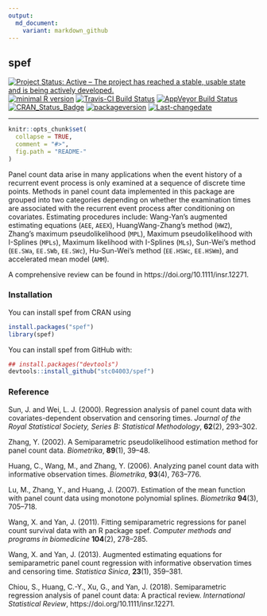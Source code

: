 ```yaml
---
output:
  md_document:
    variant: markdown_github
---
```


## **spef**

[![Project Status: Active – The project has reached a stable, usable state and is being actively developed.](http://www.repostatus.org/badges/latest/active.svg)](http://www.repostatus.org/#active)
[![minimal R version](https://img.shields.io/badge/R%3E%3D-3.4.4-6666ff.svg)](https://cran.r-project.org/)
[![Travis-CI Build Status](https://travis-ci.org/stc04003/spef.svg?branch=master)](https://travis-ci.org/stc04003/spef)
[![AppVeyor Build Status](https://ci.appveyor.com/api/projects/status/github/stc04003/spef?branch=master&svg=true)](https://ci.appveyor.com/project/stc04003/spef)
[![CRAN_Status_Badge](http://www.r-pkg.org/badges/version/spef)](https://cran.r-project.org/package=spef)
[![packageversion](https://img.shields.io/badge/Package%20version-1.0.8-orange.svg?style=flat-square)](commits/master)
[![Last-changedate](https://img.shields.io/badge/last%20change-`r gsub('-', '--', Sys.Date())`-yellowgreen.svg)](/commits/master)

----

```r
knitr::opts_chunk$set(
  collapse = TRUE,
  comment = "#>",
  fig.path = "README-"
)
```

Panel count data arise in many applications when the event history of a recurrent event process
is only examined at a sequence of discrete time points.
Methods in panel count data implemented in this package are grouped into two categories
depending on whether the examination times are associated with the recurrent event process after
conditioning on covariates. 
Estimating procedures include: Wang-Yan’s augmented estimating equations (`AEE`, `AEEX`),
HuangWang-Zhang’s method (`HWZ`), Zhang’s maximum pseudolikelihood (`MPL`),
Maximum pseudolikelihood with I-Splines (`MPLs`), Maximum likelihood with I-Splines (`MLs`),
Sun-Wei’s method (`EE.SWa`, `EE.SWb`, `EE.SWc`), Hu-Sun-Wei's method (`EE.HSWc`, `EE.HSWm`), 
and accelerated mean model (`AMM`).

A comprehensive review can be found in https://doi.org/10.1111/insr.12271.

### Installation

You can install spef from CRAN using

```r
install.packages("spef")
library(spef)
```

You can install spef from GitHub with:

```r
## install.packages("devtools")
devtools::install_github("stc04003/spef")
```

### Reference

  Sun, J. and Wei, L. J. (2000). Regression analysis of panel count
  data with covariates-dependent observation and censoring
  times. *Journal of the Royal Statistical Society, Series B:
  Statistical Methodology*, **62**(2), 293--302.

  Zhang, Y. (2002). A Semiparametric pseudolikelihood estimation method
  for panel count data. *Biometrika*, **89**(1), 39--48.

  Huang, C., Wang, M., and Zhang, Y. (2006). Analyzing panel count data
  with informative observation times. *Biometrika*, **93**(4),
  763--776.

  Lu, M., Zhang, Y., and Huang, J. (2007). Estimation of the mean
  function with panel count data using monotone polynomial
  splines. *Biometrika* **94**(3), 705--718.

  Wang, X. and Yan, J. (2011). Fitting semiparametric regressions for panel
  count survival data with an R package spef. *Computer methods and
    programs in biomedicine* **104**(2), 278--285.
  
  Wang, X. and Yan, J. (2013). Augmented estimating equations for
  semiparametric panel count regression with informative observation
  times and censoring time. *Statistica Sinica*, **23**(1), 359--381.  

  Chiou, S., Huang, C.-Y., Xu, G., and Yan, J. (2018). Semiparametric
  regression analysis of panel count data: A practical review. 
  *International Statistical Review*, https://doi.org/10.1111/insr.12271.